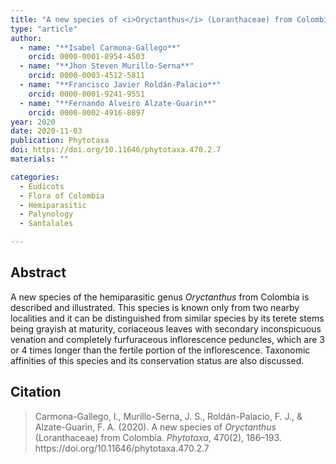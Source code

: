 ```yaml
---
title: "A new species of <i>Oryctanthus</i> (Loranthaceae) from Colombia"
type: "article"
author:
  - name: "**Isabel Carmona-Gallego**"
    orcid: 0000-0001-8954-4503
  - name: "**Jhon Steven Murillo-Serna**"
    orcid: 0000-0003-4512-5811
  - name: "**Francisco Javier Roldán-Palacio**"
    orcid: 0000-0001-9241-9551
  - name: "**Fernando Alveiro Alzate-Guarin**"
    orcid: 0000-0002-4916-8897
year: 2020
date: 2020-11-03
publication: Phytotaxa
doi: https://doi.org/10.11646/phytotaxa.470.2.7
materials: ""

categories:
  - Eudicots
  - Flora of Colombia
  - Hemiparasitic
  - Palynology
  - Santalales

---
```


## Abstract

A new species of the hemiparasitic genus *Oryctanthus* from Colombia is described and illustrated. This species is known only from two nearby localities and it can be distinguished from similar species by its terete stems being grayish at maturity, coriaceous leaves with secondary inconspicuous venation and completely furfuraceous inflorescence peduncles, which are 3 or 4 times longer than the fertile portion of the inflorescence. Taxonomic affinities of this species and its conservation status are also discussed.

## Citation

> Carmona-Gallego, I., Murillo-Serna, J. S., Roldán-Palacio, F. J., & Alzate-Guarin, F. A. (2020). A new species of *Oryctanthus* (Loranthaceae) from Colombia. *Phytotaxa*, 470(2), 186–193. https://doi.org/10.11646/phytotaxa.470.2.7